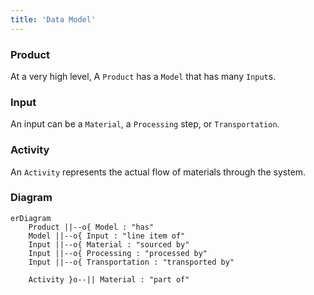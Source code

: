 ```yaml
---
title: 'Data Model'
---
```


### Product
At a very high level, A `Product` has a `Model` that has many `Input`s.

### Input
An input can be a `Material`, a `Processing` step, or `Transportation`.

### Activity
An `Activity` represents the actual flow of materials through the system.

### Diagram
```mermaid
erDiagram
    Product ||--o{ Model : "has"
    Model ||--o{ Input : "line item of"
    Input ||--o{ Material : "sourced by"
    Input ||--o{ Processing : "processed by"
    Input ||--o{ Transportation : "transported by"

    Activity }o--|| Material : "part of"
```
